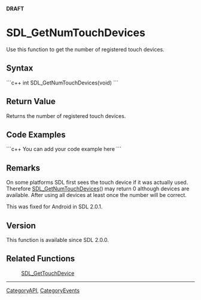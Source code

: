 <!-- pragma section-numbers off -->
<!-- pragma camelcase off -->
'''DRAFT'''


<!-- #*^*^*^*^*See http://wiki.libsdl.org/moin.cgi/SGFunctions for details on editing this page*^*^*^*^* -->


= SDL_GetNumTouchDevices =
Use this function to get the number of registered touch devices.




== Syntax ==
```c++
int SDL_GetNumTouchDevices(void)
```


== Return Value ==
Returns the number of registered touch devices.


== Code Examples ==
```c++
You can add your code example here
```

<!-- #Leave this section as-is unless you have a code example to put in.  In that case, replace You can add your code example here with your code example following the Style Guide instructions.  Leave the rest of the markup alone and delete this comment. -->


== Remarks ==
On some platforms SDL first sees the touch device if it was actually used.
Therefore [[SDL_GetNumTouchDevices]]() may return 0 although devices are available.
After using all devices at least once the number will be correct.

This was fixed for Android in SDL 2.0.1.

== Version ==
This function is available since SDL 2.0.0.

== Related Functions ==
:[[SDL_GetTouchDevice]]

----
[[CategoryAPI]], [[CategoryEvents]]
<!-- #See the Style Guide for instructions on editing the footer. -->

